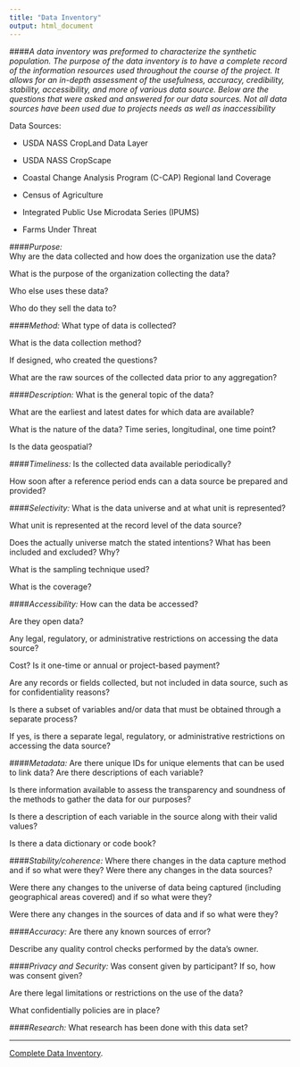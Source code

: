 ```yaml
---
title: "Data Inventory"
output: html_document
---
```

####*A data inventory was preformed to characterize the synthetic population. The purpose of the data inventory is to have a complete record of the information resources used throughout the course of the project. It allows for an in-depth assessment of the usefulness, accuracy, credibility, stability, accessibility, and more of various data source. Below are the questions that were asked and answered for our data sources. Not all data sources have been used due to projects needs as well as inaccessibility *

Data Sources: 

- USDA NASS CropLand Data Layer

- USDA NASS CropScape

- Coastal Change Analysis Program (C-CAP) Regional land Coverage

- Census of Agriculture

- Integrated Public Use Microdata Series (IPUMS)

- Farms Under Threat

####*Purpose:*   
Why are the data collected and how does the organization use the data?

What is the purpose of the organization collecting the data?

Who else uses these data?

Who do they sell the data to?

####*Method:*
What type of data is collected? 

What is the data collection method?

If designed, who created the questions?

What are the raw sources of the collected data prior to any aggregation?

####*Description:*
What is the general topic of the data?

What are the earliest and latest dates for which data are available?

What is the nature of the data? Time series, longitudinal, one time point?

Is the data geospatial? 

####*Timeliness:*
Is the collected data available periodically?

How soon after a reference period ends can a data source be prepared and provided?

####*Selectivity:*
What is the data universe and at what unit is represented? 

What unit is represented at the record level of the data source?

Does the actually universe match the stated intentions? What has been included and excluded? Why?

What is the sampling technique used?

What is the coverage?

####*Accessibility:*
How can the data be accessed? 

Are they open data?

Any legal, regulatory, or administrative restrictions on accessing the data source?

Cost? Is it one-time or annual or project-based payment?

Are any records or fields collected, but not included in data source, such as for confidentiality reasons?

Is there a subset of variables and/or data that must be obtained through a separate process?

If yes, is there a separate legal, regulatory, or administrative restrictions on accessing the data source?

####*Metadata:*
Are there unique IDs for unique elements that can be used to link data? Are there descriptions of each variable?

Is there information available to assess the transparency and soundness of the methods to gather the data for our purposes?

Is there a description of each variable in the source along with their valid values?

Is there a data dictionary or code book?

####*Stability/coherence:*
Where there changes in the data capture method and if so what were they? Were there any changes in the data sources?

Were there any changes to the universe of data being captured (including geographical areas covered) and if so what were they?

Were there any changes in the sources of data and if so what were they?

####*Accuracy:*
Are there any known sources of error?

Describe any quality control checks performed by the data’s owner.

####*Privacy and Security:*
Was consent given by participant? If so, how was consent given?

Are there legal limitations or restrictions on the use of the data?

What confidentially policies are in place?  

####*Research:*
What research has been done with this data set?

-----------------------------------------------------------------

[Complete Data Inventory](https://github.com/jme6bk/CoastalFutures/blob/main/src/web/www/Data%20inventory.xlsx). 
